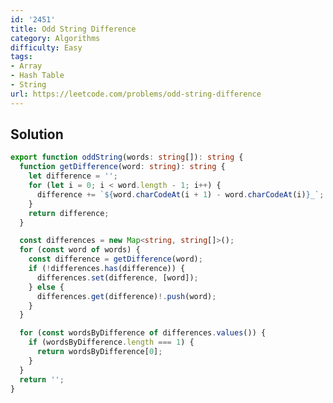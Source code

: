 ```yaml
---
id: '2451'
title: Odd String Difference
category: Algorithms
difficulty: Easy
tags:
- Array
- Hash Table
- String
url: https://leetcode.com/problems/odd-string-difference
---
```


## Solution

```typescript filename="solution.ts" copy
export function oddString(words: string[]): string {
  function getDifference(word: string): string {
    let difference = '';
    for (let i = 0; i < word.length - 1; i++) {
      difference += `${word.charCodeAt(i + 1) - word.charCodeAt(i)}_`;
    }
    return difference;
  }

  const differences = new Map<string, string[]>();
  for (const word of words) {
    const difference = getDifference(word);
    if (!differences.has(difference)) {
      differences.set(difference, [word]);
    } else {
      differences.get(difference)!.push(word);
    }
  }

  for (const wordsByDifference of differences.values()) {
    if (wordsByDifference.length === 1) {
      return wordsByDifference[0];
    }
  }
  return '';
}
```

